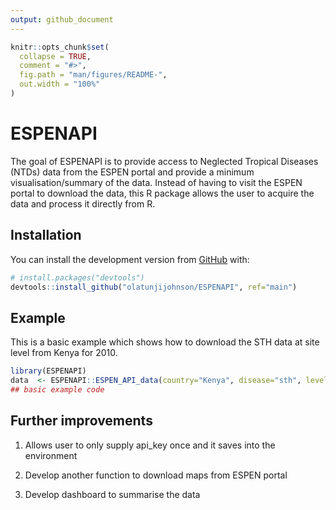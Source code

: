 ```yaml
---
output: github_document
---
```


<!-- README.md is generated from README.Rmd. Please edit that file -->

```r
knitr::opts_chunk$set(
  collapse = TRUE,
  comment = "#>",
  fig.path = "man/figures/README-",
  out.width = "100%"
)
```

# ESPENAPI

<!-- badges: start -->
<!-- badges: end -->

The goal of ESPENAPI is to provide access to Neglected Tropical Diseases (NTDs) data from the ESPEN portal and provide a minimum visualisation/summary of the data. Instead of having to visit the ESPEN portal to download the data, this R package allows the user to acquire the data and process it directly from R. 

## Installation

<!-- You can install the released version of ESPENAPI from [CRAN](https://CRAN.R-project.org) with:

``` r
install.packages("ESPENAPI")
```
-->

You can install the development version from [GitHub](https://github.com/) with:

``` r
# install.packages("devtools")
devtools::install_github("olatunjijohnson/ESPENAPI", ref="main")
```
## Example

This is a basic example which shows how to download the STH data at site level from Kenya for 2010.

```r
library(ESPENAPI)
data  <- ESPENAPI::ESPEN_API_data(country="Kenya", disease="sth", level="sitelevel", start_year=2010, end_year=2010)
## basic example code
```

## Further improvements

1. Allows user to only supply api_key once and it saves into the environment 

2. Develop another function to download maps from ESPEN portal

3. Develop dashboard to summarise the data
